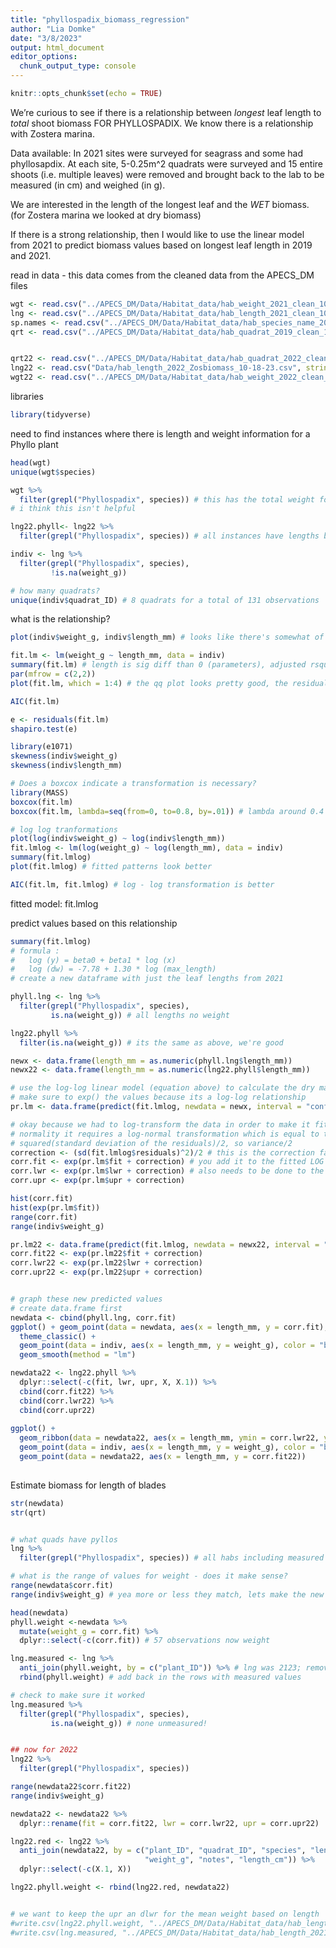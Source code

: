 ```yaml
---
title: "phyllospadix_biomass_regression"
author: "Lia Domke"
date: "3/8/2023"
output: html_document
editor_options: 
  chunk_output_type: console
---
```


```r
knitr::opts_chunk$set(echo = TRUE)
```

We're curious to see if there is a relationship between *longest* leaf length to *total* shoot biomass FOR PHYLLOSPADIX. We know there is a relationship with Zostera marina. 

Data available: In 2021 sites were surveyed for seagrass and some had phyllosapdix. At each site, 5-0.25m^2 quadrats were surveyed and 15 entire shoots (i.e. multiple leaves) were removed and brought back to the lab to be measured (in cm) and weighed (in g). 

We are interested in the length of the longest leaf and the *WET* biomass. (for Zostera marina we looked at dry biomass)

If there is a strong relationship, then I would like to use the linear model from 2021 to predict biomass values based on longest leaf length in 2019 and 2021.

read in data
- this data comes from the cleaned data from the APECS_DM files
```r
wgt <- read.csv("../APECS_DM/Data/Habitat_data/hab_weight_2021_clean_10-11-22.csv", stringsAsFactors=F, header = T)
lng <- read.csv("../APECS_DM/Data/Habitat_data/hab_length_2021_clean_10-11-22.csv", stringsAsFactors=F, header =T)
sp.names <- read.csv("../APECS_DM/Data/Habitat_data/hab_species_name_2021_9-27-22.csv", stringsAsFactors=F, header =T)
qrt <- read.csv("../APECS_DM/Data/Habitat_data/hab_quadrat_2019_clean_10-11-22.csv", stringsAsFactors=F, header =T)


qrt22 <- read.csv("../APECS_DM/Data/Habitat_data/hab_quadrat_2022_clean_3-14-23.csv", stringsAsFactors=F, header =T)
lng22 <- read.csv("Data/hab_length_2022_Zosbiomass_10-18-23.csv", stringsAsFactors= F, head = T)
wgt22 <- read.csv("../APECS_DM/Data/Habitat_data/hab_weight_2022_clean_3-14-23.csv", stringsAsFactors= F, header =T)

```

libraries
```r
library(tidyverse)
```


need to find instances where there is length and weight information for a Phyllo plant
```r
head(wgt)
unique(wgt$species)

wgt %>%
  filter(grepl("Phyllospadix", species)) # this has the total weight for all phyllospadix plants collect (in total) by quadrat,
# i think this isn't helpful

lng22.phyll<- lng22 %>%
  filter(grepl("Phyllospadix", species)) # all instances have lengths but no weights in 2022 

indiv <- lng %>%
  filter(grepl("Phyllospadix", species),
         !is.na(weight_g))

# how many quadrats?
unique(indiv$quadrat_ID) # 8 quadrats for a total of 131 observations
```

what is the relationship?
```r
plot(indiv$weight_g, indiv$length_mm) # looks like there's somewhat of a relationship

fit.lm <- lm(weight_g ~ length_mm, data = indiv)
summary(fit.lm) # length is sig diff than 0 (parameters), adjusted rsquared is 0.75 pretty good
par(mfrow = c(2,2))
plot(fit.lm, which = 1:4) # the qq plot looks pretty good, the residuals look like the spread does increase some across the fitted values. potential outliers at 50 and 55, with 50 looking parituclarily influenctial. 

AIC(fit.lm)

e <- residuals(fit.lm)
shapiro.test(e)

library(e1071)
skewness(indiv$weight_g)
skewness(indiv$length_mm)

# Does a boxcox indicate a transformation is necessary? 
library(MASS)
boxcox(fit.lm)
boxcox(fit.lm, lambda=seq(from=0, to=0.8, by=.01)) # lambda around 0.4

# log log tranformations
plot(log(indiv$weight_g) ~ log(indiv$length_mm))
fit.lmlog <- lm(log(weight_g) ~ log(length_mm), data = indiv)
summary(fit.lmlog)
plot(fit.lmlog) # fitted patterns look better

AIC(fit.lm, fit.lmlog) # log - log transformation is better
```

fitted model:
fit.lmlog

 predict values based on this relationship


```r
summary(fit.lmlog)
# formula :
#   log (y) = beta0 + beta1 * log (x) 
#   log (dw) = -7.78 + 1.30 * log (max_length) 
# create a new dataframe with just the leaf lengths from 2021

phyll.lng <- lng %>%
  filter(grepl("Phyllospadix", species),
         is.na(weight_g)) # all lengths no weight

lng22.phyll %>%
  filter(is.na(weight_g)) # its the same as above, we're good

newx <- data.frame(length_mm = as.numeric(phyll.lng$length_mm))
newx22 <- data.frame(length_mm = as.numeric(lng22.phyll$length_mm))

# use the log-log linear model (equation above) to calculate the dry mass of the shoot with 95% CI 
# make sure to exp() the values because its a log-log relationship
pr.lm <- data.frame(predict(fit.lmlog, newdata = newx, interval = "confidence", level = 0.95))

# okay because we had to log-transform the data in order to make it fit 
# normality it requires a log-normal transformation which is equal to the 
# squared(standard deviation of the residuals)/2, so variance/2
correction <- (sd(fit.lmlog$residuals)^2)/2 # this is the correction factor
corr.fit <- exp(pr.lm$fit + correction) # you add it to the fitted LOG SPACE and then exponentiate it
corr.lwr <- exp(pr.lm$lwr + correction) # also needs to be done to the confidence intervals
corr.upr <- exp(pr.lm$upr + correction)

hist(corr.fit)
hist(exp(pr.lm$fit))
range(corr.fit) 
range(indiv$weight_g)

pr.lm22 <- data.frame(predict(fit.lmlog, newdata = newx22, interval = "confidence", level = 0.95))
corr.fit22 <- exp(pr.lm22$fit + correction)
corr.lwr22 <- exp(pr.lm22$lwr + correction)
corr.upr22 <- exp(pr.lm22$upr + correction)


# graph these new predicted values
# create data.frame first
newdata <- cbind(phyll.lng, corr.fit)
ggplot() + geom_point(data = newdata, aes(x = length_mm, y = corr.fit), color = "green") + 
  theme_classic() + 
  geom_point(data = indiv, aes(x = length_mm, y = weight_g), color = "blue") +
  geom_smooth(method = "lm")

newdata22 <- lng22.phyll %>%
  dplyr::select(-c(fit, lwr, upr, X, X.1)) %>%
  cbind(corr.fit22) %>%
  cbind(corr.lwr22) %>%
  cbind(corr.upr22)
  
ggplot() + 
  geom_ribbon(data = newdata22, aes(x = length_mm, ymin = corr.lwr22, ymax = corr.upr22), fill = "gray")+
  geom_point(data = indiv, aes(x = length_mm, y = weight_g), color = "blue") +
  geom_point(data = newdata22, aes(x = length_mm, y = corr.fit22))
  
```

Estimate biomass for length of blades
```r
str(newdata)
str(qrt)


# what quads have pyllos
lng %>%
  filter(grepl("Phyllospadix", species)) # all habs including measured and unmeasured, 188 observations

# what is the range of values for weight - does it make sense?
range(newdata$corr.fit)
range(indiv$weight_g) # yea more or less they match, lets make the new data the weight data now. 

head(newdata)
phyll.weight <-newdata %>%
  mutate(weight_g = corr.fit) %>%
  dplyr::select(-c(corr.fit)) # 57 observations now weight

lng.measured <- lng %>%
  anti_join(phyll.weight, by = c("plant_ID")) %>% # lng was 2123; removed the unmeasured phyll = 2066
  rbind(phyll.weight) # add back in the rows with measured values

# check to make sure it worked
lng.measured %>%
  filter(grepl("Phyllospadix", species),
         is.na(weight_g)) # none unmeasured!


## now for 2022
lng22 %>%
  filter(grepl("Phyllospadix", species))

range(newdata22$corr.fit22)
range(indiv$weight_g)

newdata22 <- newdata22 %>%
  dplyr::rename(fit = corr.fit22, lwr = corr.lwr22, upr = corr.upr22)

lng22.red <- lng22 %>%
  anti_join(newdata22, by = c("plant_ID", "quadrat_ID", "species", "length_mm", 
                              "weight_g", "notes", "length_cm")) %>%
  dplyr::select(-c(X.1, X))

lng22.phyll.weight <- rbind(lng22.red, newdata22)


# we want to keep the upr an dlwr for the mean weight based on length 
#write.csv(lng22.phyll.weight, "../APECS_DM/Data/Habitat_data/hab_length_2022_clean_biomass_10-9-23.csv")
#write.csv(lng.measured, "../APECS_DM/Data/Habitat_data/hab_length_2021_measuredphyllo_10-9-23.csv")
```